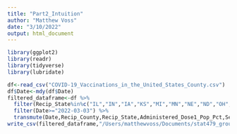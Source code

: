 ```yaml
---
title: "Part2_Intuition"
author: "Matthew Voss"
date: "3/10/2022"
output: html_document
---
```


```r
library(ggplot2)
library(readr)
library(tidyverse)
library(lubridate)
```

```r
df<-read_csv("COVID-19_Vaccinations_in_the_United_States_County.csv")
df$Date<-mdy(df$Date)
filtered_dataframe<-df %>% 
  filter(Recip_State%in%c("IL","IN","IA","KS","MI","MN","NE","ND","OH","SD","WI","MO")) %>% 
  filter(Date>="2022-03-03") %>% 
  transmute(Date,Recip_County,Recip_State,Administered_Dose1_Pop_Pct,Series_Complete_Pop_Pct,Metro_status)
write_csv(filtered_dataframe,"/Users/matthewvoss/Documents/stat479_groupproject/Stat479_group13/milestone2.csv")
```

```r

```




